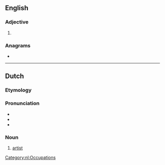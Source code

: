 ==English==

===Adjective===
{{head|en|adjective superlative form}}

# {{en-superlative of|arty}}

===Anagrams===
* {{anagrams|en|artiste|attires|iratest|ratites|striate|tastier}}

----

==Dutch==
{{wikipedia|lang=nl}}

===Etymology===
{{PIE root|nl|(s)tewp}}
{{rfe|nl}}

===Pronunciation===
* {{IPA|/ɑrˈtist/|lang=nl}}
* {{audio|Nl-artiest.ogg|Audio|lang=nl}}
* {{hyphenation|ar|tiest|lang=nl}}

===Noun===
{{nl-noun|m|-en|artiestje|f=artieste}}

# [[artist]]

[[Category:nl:Occupations]]